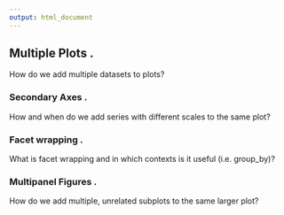 ```yaml
---
output: html_document
---
```



## Multiple Plots .

How do we add multiple datasets to plots?

### Secondary Axes .

How and when do we add series with different scales to the same plot?

### Facet wrapping .

What is facet wrapping and in which contexts is it useful (i.e. group_by)?

### Multipanel Figures .

How do we add multiple, unrelated subplots to the same larger plot?
